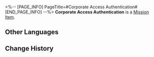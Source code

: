 <%-- [PAGE_INFO]
PageTitle=#Corporate Access Authentication#
[END_PAGE_INFO] --%>
{{Item Infobox
|id          = 140086
|image       = Item Corporate Access Authentication.png
|type        = Mission Item
|invCategory = Missions
|rarity      = 3
|effect      = 
|description = A mysterious card used to access an unknown facility. Its corner has been chipped away, and the letters on it have become unrecognizable. But when you hold it under the light at a certain angle, you can see the faint letters that read "Corporate."
}}
{{Description|''"Trust me, this is no doubt an access card used to open multiple layers of secured hatches, and it must have been developed by big corporations. The room it unlocks must also have been built by some pan-cosmic magnate."''}}
'''Corporate Access Authentication''' is a [[Mission Item]].

==Other Languages==
{{Other Languages
|en   = Corporate Access Authentication
|zhs  = 「集团」权限认证
|zht  = 「集團」權限認證
|ja   = 「グループ」権限認証
|ko   = 「집단」 권한 인증
|es   = Permiso de acceso - Compañía
|fr   = Authentification d'accès Corporation
|ru   = Аутентификация доступа к Корпорации
|th   = บัตรรับรองสิทธิ์ของ "องค์กร"
|vi   = Chứng Nhận Quyền Hạn "Tập Đoàn"
|de   = Zugangserlaubnis: Unternehmen
|id   = Kartu Akses "Perusahaan"
|pt   = Autenticação de Acesso Corporativa
}}

==Change History==
{{Change History|2.0}}